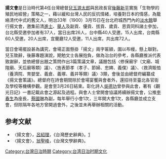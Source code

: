 '''揚文會'''是日治時代第4任台灣總督[[兒玉源太郎|兒玉源太郎]]與民政長官[[後藤新平|後藤新平]]實施「生物學的殖民地經營」策略之一，藉以緩和台灣人民的反抗情緒，培養對日本的情感，為籠絡清代中式的舊文人，明治33年（1900）3月15日在台北府城西門內的[[淡水館|淡水館]]舉行揚文會，邀集前清[[進士|進士]]、[[舉人|舉人]]及副貢、優貢、拔貢、歲貢、恩貢同科諸士參加，台北縣受邀參加者有37人，當日出席26人，台中縣40人受邀，15人出席，台南縣60人受邀，20人出席，宜蘭廳12人受邀，11人出席，共出席72人。

當日會場擺設甚為講究，會場正面懸掛「揚文」兩字匾額，圍以布幔，懸上聯對。兒玉致辭，後藤專題演說，期勉文士各展抱負，做為治台的參考，各縣廳推派代表致謝辭，並依總督出題之策問作出3篇策議文章，議題包括〈修保廟宇（文廟、城隍廟、天后廟等類）議〉、〈旌表節孝（孝子、節婦、忠婢、義僕）議〉、〈救濟賑恤（養濟院、育嬰堂、義倉、義塚、義井等類）議〉3類，會後並由總督府編纂成《揚文會策議》。總督府在詩會期間除於會場宴饗與會者外，還招待至臺北各官衙及學校等機構參觀。是會至3月26日結束。彰化詩人[[吳德功|吳德功]]曾參與此會，著有《觀光日記》一書記載此會之源起及過程。與會人士曾開會協議將續辦揚文會，公推[[李春生|李春生]]為座長，[[蔡國琳|蔡國琳]]為副，每年舉行小會1次，三年開大會1次，各縣廳並成立支會，但除隔年各地方曾開過會外，之後並未再舉辦相關的活動。

==参考文献==
<div class="references-small">
<references />
</div>
*〈揚文會〉，[[呂紹理|呂紹理]]，《台灣歷史辭典》。[http://nrch.cca.gov.tw/ccahome/website/site20/contents/012/cca220003-li-wpkbhisdict002975-0880-u.xml]{{dead link|date=2018年3月 |bot=InternetArchiveBot |fix-attempted=yes }}
*〈揚文會〉，[[翁聖峰|翁聖峰]]，《台灣文學辭典》。

[[Category:台灣日治時期|Category:台灣日治時期]]
[[Category:台湾日治时期文化|Category:台湾日治时期文化]]